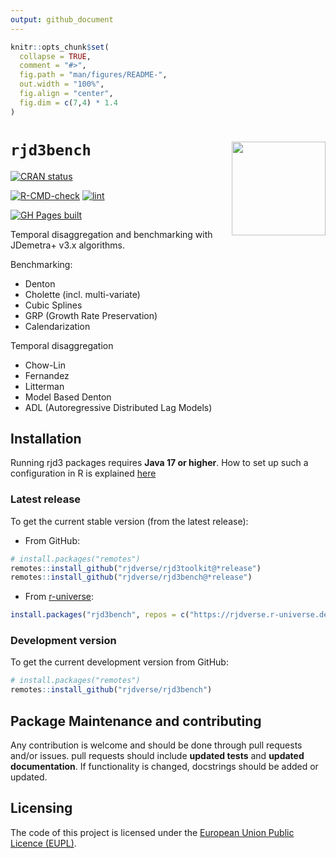 ```yaml
---
output: github_document
---
```


<!-- README.md is generated from README.Rmd. Please edit that file -->

```r
knitr::opts_chunk$set(
  collapse = TRUE,
  comment = "#>",
  fig.path = "man/figures/README-",
  out.width = "100%", 
  fig.align = "center",
  fig.dim = c(7,4) * 1.4
)
```

# `rjd3bench` <a href="https://rjdverse.github.io/rjd3bench/"><img src="man/figures/logo.png" align="right" height="150" style="float:right; height:150px;"/></a>

<!-- badges: start -->
[![CRAN status](https://www.r-pkg.org/badges/version/rjd3bench)](https://CRAN.R-project.org/package=rjd3bench)

[![R-CMD-check](https://github.com/rjdverse/rjd3bench/actions/workflows/R-CMD-check.yaml/badge.svg)](https://github.com/rjdverse/rjd3bench/actions/workflows/R-CMD-check.yaml)
[![lint](https://github.com/rjdverse/rjd3bench/actions/workflows/lint.yaml/badge.svg)](https://github.com/rjdverse/rjd3bench/actions/workflows/lint.yaml)

[![GH Pages built](https://github.com/rjdverse/rjd3bench/actions/workflows/pkgdown.yaml/badge.svg)](https://github.com/rjdverse/rjd3bench/actions/workflows/pkgdown.yaml)
<!-- badges: end -->


Temporal disaggregation and benchmarking with JDemetra+ v3.x algorithms.

Benchmarking:

- Denton
- Cholette (incl. multi-variate)
- Cubic Splines
- GRP (Growth Rate Preservation)
- Calendarization  

Temporal disaggregation

- Chow-Lin
- Fernandez
- Litterman
- Model Based Denton
- ADL (Autoregressive Distributed Lag Models)

## Installation

Running rjd3 packages requires **Java 17 or higher**. How to set up such a configuration in R is explained [here](https://jdemetra-new-documentation.netlify.app/#Rconfig) 


### Latest release

To get the current stable version (from the latest release):

- From GitHub:

```r
# install.packages("remotes")
remotes::install_github("rjdverse/rjd3toolkit@*release")
remotes::install_github("rjdverse/rjd3bench@*release")
```

- From [r-universe](https://rjdverse.r-universe.dev/rjd3bench):

```r
install.packages("rjd3bench", repos = c("https://rjdverse.r-universe.dev", "https://cloud.r-project.org"))
```


### Development version

To get the current development version from GitHub:

```r
# install.packages("remotes")
remotes::install_github("rjdverse/rjd3bench")
```


## Package Maintenance and contributing

Any contribution is welcome and should be done through pull requests and/or issues.
pull requests should include **updated tests** and **updated documentation**. If functionality is changed, docstrings should be added or updated.


## Licensing

The code of this project is licensed under the [European Union Public Licence (EUPL)](https://joinup.ec.europa.eu/collection/eupl/eupl-text-eupl-12).
